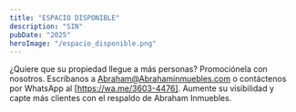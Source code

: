 ```yaml
---
title: "ESPACIO DISPONIBLE"
description: "SIN"
pubDate: "2025"
heroImage: "/espacio_disponible.png"
---
```


¿Quiere que su propiedad llegue a más personas? Promociónela con nosotros. Escríbanos a Abraham@Abrahaminmuebles.com o contáctenos por WhatsApp al [https://wa.me/3603-4476]. Aumente su visibilidad y capte más clientes con el respaldo de Abraham Inmuebles.

